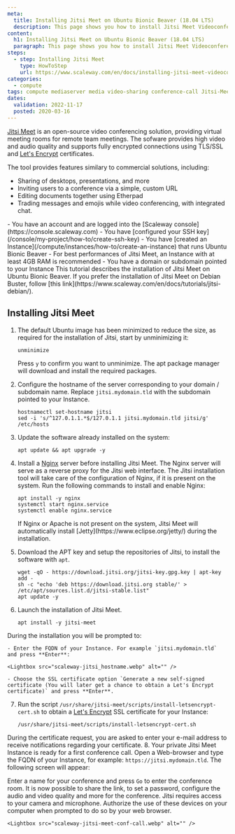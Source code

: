```yaml
---
meta:
  title: Installing Jitsi Meet on Ubuntu Bionic Beaver (18.04 LTS)
  description: This page shows you how to install Jitsi Meet Videoconferencing on Ubuntu Bionic Beaver (18.04 LTS)
content:
  h1: Installing Jitsi Meet on Ubuntu Bionic Beaver (18.04 LTS)
  paragraph: This page shows you how to install Jitsi Meet Videoconferencing on Ubuntu Bionic Beaver (18.04 LTS)
steps:
  - step: Installing Jitsi Meet
    type: HowToStep
    url: https://www.scaleway.com/en/docs/installing-jitsi-meet-videoconferencing-ubuntu-bionic/#-Installing-Jitsi-Meet
categories:
  - compute
tags: compute mediaserver media video-sharing conference-call Jitsi-Meet Ubuntu-Bionic-Beaver
dates:
  validation: 2022-11-17
  posted: 2020-03-16
---
```


[Jitsi Meet](https://jitsi.org/jitsi-meet/) is an open-source video conferencing solution, providing virtual meeting rooms for remote team meetings. The sofware provides high video and audio quality and supports fully encrypted connections using TLS/SSL and [Let's Encrypt](https://letsencrypt.org/) certificates.

The tool provides features similary to commercial solutions, including:

- Sharing of desktops, presentations, and more
- Inviting users to a conference via a simple, custom URL
- Editing documents together using Etherpad
- Trading messages and emojis while video conferencing, with integrated chat.

<Message type="requirement">
  - You have an account and are logged into the [Scaleway console](https://console.scaleway.com)
  - You have [configured your SSH key](/console/my-project/how-to/create-ssh-key)
  -  You have [created an Instance](/compute/instances/how-to/create-an-instance) that runs Ubuntu Bionic Beaver
  - For best performances of Jitsi Meet, an Instance with at least 4GB RAM is recommended
  - You have a domain or subdomain pointed to your Instance
</Message>

<Message type="note">
  This tutorial describes the installation of Jitsi Meet on Ubuntu Bionic Beaver. If you prefer the installation of Jitsi Meet on Debian Buster, follow [this link](https://www.scaleway.com/en/docs/tutorials/jitsi-debian/).
</Message>

## Installing Jitsi Meet

1. The default Ubuntu image has been minimized to reduce the size, as required for the installation of Jitsi, start by unminimizing it:
    ```
    unminimize
    ```

    Press `y` to confirm you want to unminimize. The apt package manager will download and install the required packages.
2. Configure the hostname of the server corresponding to your domain / subdomain name. Replace `jitsi.mydomain.tld` with the subdomain pointed to your Instance.
    ```
    hostnamectl set-hostname jitsi
    sed -i 's/^127.0.1.1.*$/127.0.1.1 jitsi.mydomain.tld jitsi/g' /etc/hosts
    ```
3. Update the software already installed on the system:
    ```
    apt update && apt upgrade -y
    ```
4. Install a [Nginx](https://nginx.org) server before installing Jitsi Meet. The Nginx server will serve as a reverse proxy for the Jitsi web interface. The Jitsi installation tool will take care of the configuration of Nginx, if it is present on the system. Run the following commands to install and enable Nginx:
    ```
    apt install -y nginx
    systemctl start nginx.service
    systemctl enable nginx.service
    ```

    <Message type="important">
        If Nginx or Apache is not present on the system, Jitsi Meet will automatically install [Jetty](https://www.eclipse.org/jetty/) during the installation.
    </Message>

5. Download the APT key and setup the repositories of Jitsi, to install the software with `apt`.
    ```
    wget -qO - https://download.jitsi.org/jitsi-key.gpg.key | apt-key add -
    sh -c "echo 'deb https://download.jitsi.org stable/' > /etc/apt/sources.list.d/jitsi-stable.list"
    apt update -y
    ```
6. Launch the installation of Jitsi Meet.
    ```
    apt install -y jitsi-meet
    ```

  During the installation you will be prompted to:

    - Enter the FQDN of your Instance. For example `jitsi.mydomain.tld` and press **Enter**:

    <Lightbox src="scaleway-jitsi_hostname.webp" alt="" />

    - Choose the SSL certificate option `Generate a new self-signed certificate (You will later get a chance to obtain a Let's Encrypt certificate)` and press **Enter**.
7. Run the script `/usr/share/jitsi-meet/scripts/install-letsencrypt-cert.sh` to obtain a [Let's Encrypt](https://letsencrypt.org) SSL certificate for your Instance:
    ```
    /usr/share/jitsi-meet/scripts/install-letsencrypt-cert.sh
    ```

  During the certificate request, you are asked to enter your e-mail address to receive notifications regarding your certificate.
8. Your private Jitsi Meet Instance is ready for a first conference call. Open a Web-browser and type the FQDN of your Instance, for example: `https://jitsi.mydomain.tld`. The following screen will appear:
    <Lightbox src="scaleway-jitsi_home.webp" alt="" />

  Enter a name for your conference and press `Go` to enter the conference room. It is now possible to share the link, to set a password, configure the audio and video quality and more for the conference.
    <Message type="important">
        Jitsi requires access to your camera and microphone. Authorize the use of these devices on your computer when prompted to do so by your web browser.
    </Message>

    <Lightbox src="scaleway-jitsi-meet-conf-call.webp" alt="" />

